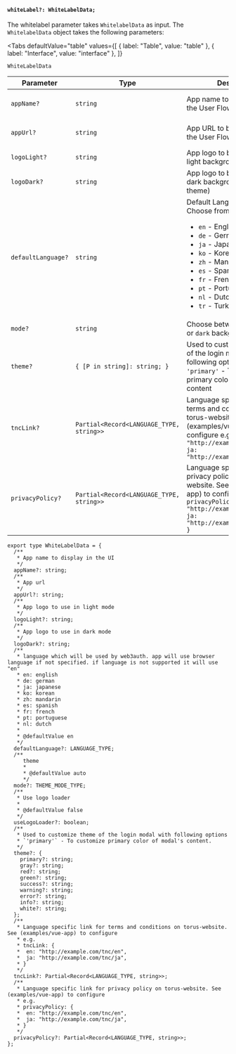 
#### `whiteLabel?: WhiteLabelData;`

The whitelabel parameter takes `WhitelabelData` as input. The `WhitelabelData` object takes the following parameters:

<Tabs
  defaultValue="table"
  values={[
    { label: "Table", value: "table" },
    { label: "Interface", value: "interface" },
  ]}
>

<TabItem value="table">

`WhiteLabelData`

| Parameter          | Type                                     | Description                                                                                                                                                                                                                                                                                 | Default                                                           | Mandatory |
| ------------------ | ---------------------------------------- | ------------------------------------------------------------------------------------------------------------------------------------------------------------------------------------------------------------------------------------------------------------------------------------------- | ----------------------------------------------------------------- | --------- |
| `appName?`         | `string`                                 | App name to be displayed in the User Flow Screens.                                                                                                                                                                                                                                          | dApp's Website URL                                                | No        |
| `appUrl?`          | `string`                                 | App URL to be displayed in the User Flow Screens.                                                                                                                                                                                                                                           | dApp's Website URL                                                | No        |
| `logoLight?`       | `string`                                 | App logo to be shown on the light background (light theme)                                                                                                                                                                                                                                  | [web3auth-logo.svg](https://images.web3auth.io/web3auth-logo.svg) | No        |
| `logoDark?`        | `string`                                 | App logo to be shown on the dark background (dark theme)                                                                                                                                                                                                                                    | [web3auth-logo.svg](https://images.web3auth.io/web3auth-logo.svg) | No        |
| `defaultLanguage?` | `string`                                 | Default Language to use. <br/> Choose from: <ul><li>`en` - English</li><li>`de` - German</li><li>`ja` - Japanese</li><li>`ko` - Korean</li><li>`zh` - Mandarin</li><li>`es` - Spanish</li><li>`fr` - French</li><li>`pt` - Portuguese</li><li>`nl` - Dutch</li><li>`tr` - Turkish</li></ul> | en - English                                                      | No        |
| `mode?`            | `string`                                 | Choose between `auto`, `light` or `dark` background modes.                                                                                                                                                                                                                                  | `auto`                                                            | No        |
| `theme?`           | `{ [P in string]: string; }`             | Used to customize the theme of the login modal with the following options <br /> `'primary'` - To customize the primary color of the modal's content                                                                                                                                        | `#0364FF`                                                         | No        |
| `tncLink?`         | `Partial<Record<LANGUAGE_TYPE, string>>` | Language specific link for terms and conditions on torus-website. See (examples/vue-app) to configure e.g. tncLink: `{en: "http://example.com/tnc/en", ja: "http://example.com/tnc/ja"}`                                                                                                    | none                                                              | No        |
| `privacyPolicy?`   | `Partial<Record<LANGUAGE_TYPE, string>>` | Language specific link for privacy policy on torus-website. See (examples/vue-app) to configure e.g. `privacyPolicy: { en: "http://example.com/tnc/en", ja: "http://example.com/tnc/ja", }`                                                                                                 | none                                                              | No        |

</TabItem>

<TabItem value="interface">

```tsx
export type WhiteLabelData = {
  /**
   * App name to display in the UI
   */
  appName?: string;
  /**
   * App url
   */
  appUrl?: string;
  /**
   * App logo to use in light mode
   */
  logoLight?: string;
  /**
   * App logo to use in dark mode
   */
  logoDark?: string;
  /**
   * language which will be used by web3auth. app will use browser language if not specified. if language is not supported it will use "en"
   * en: english
   * de: german
   * ja: japanese
   * ko: korean
   * zh: mandarin
   * es: spanish
   * fr: french
   * pt: portuguese
   * nl: dutch
   *
   * @defaultValue en
   */
  defaultLanguage?: LANGUAGE_TYPE;
  /**
     theme
     *
     * @defaultValue auto
     */
  mode?: THEME_MODE_TYPE;
  /**
   * Use logo loader
   *
   * @defaultValue false
   */
  useLogoLoader?: boolean;
  /**
   * Used to customize theme of the login modal with following options
   * `'primary'` - To customize primary color of modal's content.
   */
  theme?: {
    primary?: string;
    gray?: string;
    red?: string;
    green?: string;
    success?: string;
    warning?: string;
    error?: string;
    info?: string;
    white?: string;
  };
  /**
   * Language specific link for terms and conditions on torus-website. See (examples/vue-app) to configure
   * e.g.
   * tncLink: {
   *  en: "http://example.com/tnc/en",
   *  ja: "http://example.com/tnc/ja",
   * }
   */
  tncLink?: Partial<Record<LANGUAGE_TYPE, string>>;
  /**
   * Language specific link for privacy policy on torus-website. See (examples/vue-app) to configure
   * e.g.
   * privacyPolicy: {
   *  en: "http://example.com/tnc/en",
   *  ja: "http://example.com/tnc/ja",
   * }
   */
  privacyPolicy?: Partial<Record<LANGUAGE_TYPE, string>>;
};
```

</TabItem>

</Tabs>
